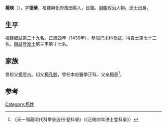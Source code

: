 {{Otheruses|other=名为楊瑛的其他人物|楊瑛}}
{{Otheruses|other=名为杨德华的其他人物|杨德华}}

'''楊瑛'''（{{bd|1409年||？}}），字'''德華'''，福建興化府莆田縣人，民籍。[[明朝|明朝]]政治人物。進士出身。

== 生平 ==
福建鄉試第二十九名。[[正统_(年号)|正統]]四年（1439年），參加己未科[[會試|會試]]，得[[貢士|貢士]]第七十二名。[[殿試|殿試]]登[[進士|進士]]第三甲第十七名。

== 家族 ==
曾祖父[[楊原吉|楊原吉]]。祖父[[楊孔殷|楊孔殷]]，曾任本府醫學正科。父亲[[楊泰|楊泰]]<ref>《天一阁藏明代科举录选刊·登科录》（《正統四年进士登科录》）</ref>。

==参考==
{{reflist}}

{{正統四年己未科殿試金榜}}

{{Authority control}}

{{DEFAULTSORT:}}
[[Category:杨姓|Category:杨姓]]


{{明朝人物小作品}}